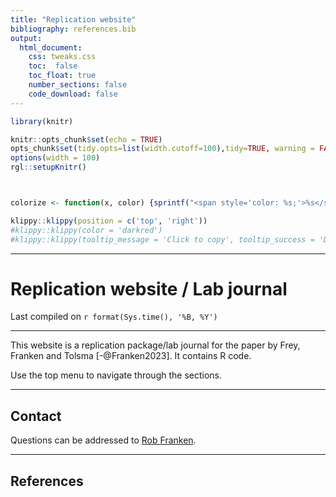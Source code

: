 ```yaml
---
title: "Replication website"
bibliography: references.bib
output: 
  html_document:
    css: tweaks.css
    toc:  false
    toc_float: true
    number_sections: false
    code_download: false
---
```



```r
library(knitr)

knitr::opts_chunk$set(echo = TRUE)
opts_chunk$set(tidy.opts=list(width.cutoff=100),tidy=TRUE, warning = FALSE, message = FALSE,comment = "#>", cache=TRUE, class.source=c("test"), class.output=c("test2"))
options(width = 100)
rgl::setupKnitr()



colorize <- function(x, color) {sprintf("<span style='color: %s;'>%s</span>", color, x) }

```

```r
klippy::klippy(position = c('top', 'right'))
#klippy::klippy(color = 'darkred')
#klippy::klippy(tooltip_message = 'Click to copy', tooltip_success = 'Done')
```


----


# **Replication website / Lab journal**
Last compiled on `r format(Sys.time(), '%B, %Y')`


----


This website is a replication package/lab journal for the paper by Frey, Franken and Tolsma [-@Franken2023]. It contains R code.

Use the top menu to navigate through the sections.



----

## Contact  

Questions can be addressed to <a href="mailto:rob.franken@ru.nl">Rob Franken</a>.

  
----

## References






